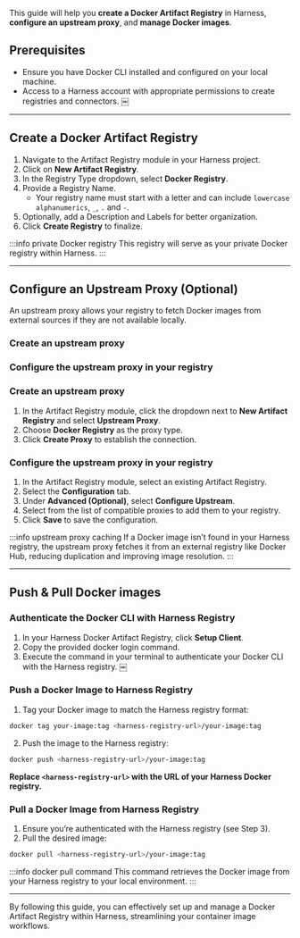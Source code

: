 
This guide will help you **create a Docker Artifact Registry** in Harness, **configure an upstream proxy**, and **manage Docker images**.

## Prerequisites
- Ensure you have Docker CLI installed and configured on your local machine.
- Access to a Harness account with appropriate permissions to create registries and connectors. ￼

---
## Create a Docker Artifact Registry
<Tabs>
<TabItem value="create-registry-interactive" label="Interactive Guide">
<DocVideo src="https://app.tango.us/app/embed/21a8f737-f90b-4864-a3b9-0538f80be7a5?skipCover=false&defaultListView=false&skipBranding=false&makeViewOnly=true&hideAuthorAndDetails=true" title="Create a Docker Artifact Registry in Harness" />
</TabItem>
<TabItem value="create-registry-step-by-step" label="Step-by-Step">

1. Navigate to the Artifact Registry module in your Harness project.
2. Click on **New Artifact Registry**.
3. In the Registry Type dropdown, select **Docker Registry**.
4. Provide a Registry Name.
    - Your registry name must start with a letter and can include `lowercase alphanumerics`, `_`, `.` and `-`.
5. Optionally, add a Description and Labels for better organization.
6. Click **Create Registry** to finalize.
</TabItem>
</Tabs>

:::info private Docker registry
This registry will serve as your private Docker registry within Harness. 
:::

---
## Configure an Upstream Proxy (Optional)
An upstream proxy allows your registry to fetch Docker images from external sources if they are not available locally. 

<Tabs>
<TabItem value="configure-upstream-interactive" label="Interactive Guides">

### Create an upstream proxy
<DocVideo src="https://app.tango.us/app/embed/f9437754-7cdf-4c19-9c94-9932c7e1a46a?skipCover=false&defaultListView=false&skipBranding=false&makeViewOnly=true&hideAuthorAndDetails=true" title="Create Upstream Proxy Configuration" />

### Configure the upstream proxy in your registry
<DocVideo src="https://app.tango.us/app/embed/e228e016-f58c-4281-8f7f-39a7cb652f46?skipCover=false&defaultListView=false&skipBranding=false&makeViewOnly=false&hideAuthorAndDetails=true" title="Configure Upstream in Docker Registry" />
</TabItem>
<TabItem value="configure-upstream-step-by-step" label="Step-by-Step">

### Create an upstream proxy
1. In the Artifact Registry module, click the dropdown next to **New Artifact Registry** and select **Upstream Proxy**.
2. Choose **Docker Registry** as the proxy type.
3. Click **Create Proxy** to establish the connection.

### Configure the upstream proxy in your registry
1. In the Artifact Registry module, select an existing Artifact Registry.
2. Select the **Configuration** tab.
3. Under **Advanced (Optional)**, select **Configure Upstream**.
4. Select from the list of compatible proxies to add them to your registry.
5. Click **Save** to save the configuration.
</TabItem>
</Tabs>
:::info upstream proxy caching
If a Docker image isn’t found in your Harness registry, the upstream proxy fetches it from an external registry like Docker Hub, reducing duplication and improving image resolution.
:::

---
## Push & Pull Docker images
### Authenticate the Docker CLI with Harness Registry
1. In your Harness Docker Artifact Registry, click **Setup Client**.
2. Copy the provided docker login command.
3. Execute the command in your terminal to authenticate your Docker CLI with the Harness registry. ￼

### Push a Docker Image to Harness Registry

1. Tag your Docker image to match the Harness registry format:

```bash
docker tag your-image:tag <harness-registry-url>/your-image:tag
```
2. Push the image to the Harness registry:

```bash
docker push <harness-registry-url>/your-image:tag
```

**Replace `<harness-registry-url>` with the URL of your Harness Docker registry.**

### Pull a Docker Image from Harness Registry
1. Ensure you’re authenticated with the Harness registry (see Step 3).
2. Pull the desired image:
```bash
docker pull <harness-registry-url>/your-image:tag
```

:::info docker pull command
This command retrieves the Docker image from your Harness registry to your local environment.
:::

---
By following this guide, you can effectively set up and manage a Docker Artifact Registry within Harness, streamlining your container image workflows.